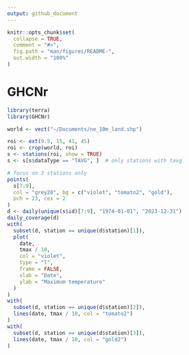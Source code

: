 ```yaml
---
output: github_document
---
```


<!-- README.md is generated from README.Rmd. Please edit that file -->
<!-- `devtools::build_readme()` -->

```r
knitr::opts_chunk$set(
  collapse = TRUE,
  comment = "#>",
  fig.path = "man/figures/README-",
  out.width = "100%"
)
```

# GHCNr

<!-- badges: start -->
<!-- badges: end -->

```r
library(terra)
library(GHCNr)

world <- vect("~/Documents/ne_10m_land.shp")

roi <- ext(9.5, 15, 41, 45)
roi <- crop(world, roi)
s <- stations(roi, show = TRUE)
s <- s[s$dataType == "TAVG", ]  # only stations with tavg

# focus on 3 stations only
points(
  s[7:9],
  col = "grey20", bg = c("violet", "tomato2", "gold"),
  pch = 23, cex = 2
)
d <- daily(unique(s$id)[7:9], "1974-01-01", "2023-12-31")
daily_coverage(d)
with(
  subset(d, station == unique(d$station)[1]),
  plot(
    date,
    tmax / 10,
    col = "violet",
    type = "l",
    frame = FALSE,
    xlab = "Date",
    ylab = "Maximum temperature"
  )
)
with(
  subset(d, station == unique(d$station)[2]),
  lines(date, tmax / 10, col = "tomato2")
)
with(
  subset(d, station == unique(d$station)[3]),
  lines(date, tmax / 10, col = "gold2")
)
```
